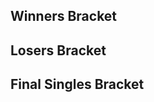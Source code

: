 {{DISPLAYTITLE:Runback 2017: ''Melee'' Singles Bracket}}{{SetGame|melee}}{{BracketMatchSMWDisambig |oldtags=Blaze |newtags=Blaze (Nevadan player)}}
{{tabs static
|name1=Overview
|link1=Runback/2017/Melee
|name2=Singles Pools
|link2=Runback/2017/Melee/Singles Pools
|name3=Singles Bracket
|link3=Runback/2017/Melee/Singles Bracket
|name4=Doubles Bracket
|link4=Runback/2017/Melee/Doubles Bracket
|This=3
}}
==Winners Bracket==
{{64DEWBracketA
|tourneylink=Runback/2017/Melee
|tourneyname=Runback 2017
|column-width=165

|r1m1p1=Plup |r1m1p1flag=us |r1m1p1score={{win}} |r1m1win=1
|r1m1p2=Bye |r1m1p2flag= |r1m1p2score=
|r1m2p1=Ninji |r1m2p1flag=us |r1m2p1score=3 |r1m2win=1
|r1m2p2=Evil Morty |r1m2p2flag=us |r1m2p2score=1
|r1m3p1=Vitro |r1m3p1flag=us |r1m3p1score={{win}} |r1m3win=1
|r1m3p2=Bye |r1m3p2flag= |r1m3p2score=
|r1m4p1=Bin |r1m4p1flag=us |r1m4p1score=3 |r1m4win=1
|r1m4p2=Gridloc |r1m4p2flag=us |r1m4p2score=0
|r1m5p1=Squid |r1m5p1flag=us |r1m5p1score={{win}} |r1m5win=1
|r1m5p2=Bye |r1m5p2flag= |r1m5p2score=
|r1m6p1=Blaze |r1m6p1flag=us |r1m6p1score=0 |r1m6win=2
|r1m6p2=hommsar |r1m6p2flag=us |r1m6p2score=3
|r1m7p1=Tai |r1m7p1flag=us |r1m7p1score={{win}} |r1m7win=1
|r1m7p2=Bye |r1m7p2flag= |r1m7p2score=
|r1m8p1=DankBot |r1m8p1flag=us |r1m8p1score=3 |r1m8win=1
|r1m8p2=TravisT |r1m8p2flag=us |r1m8p2score=0

|r1m9p1=Axe |r1m9p1flag=us |r1m9p1score={{win}} |r1m9win=1
|r1m9p2=Bye |r1m9p2flag= |r1m9p2score=
|r1m10p1=ilovebagelz |r1m10p1flag=us |r1m10p1score=3 |r1m10win=1
|r1m10p2=TK$ |r1m10p2flag=us |r1m10p2score=2
|r1m11p1=Silly Kyle |r1m11p1flag=us |r1m11p1score={{win}} |r1m11win=1
|r1m11p2=Bye |r1m11p2flag= |r1m11p2score=
|r1m12p1=eri |r1m12p1flag=us |r1m12p1score=3 |r1m12win=1
|r1m12p2=I Fondle Potatoes |r1m12p2flag=us |r1m12p2score=0
|r1m13p1=Duck |r1m13p1flag=us |r1m13p1score={{win}} |r1m13win=1
|r1m13p2=Bye |r1m13p2flag= |r1m13p2score=
|r1m14p1=PatCombo |r1m14p1flag=us |r1m14p1score=3 |r1m14win=1
|r1m14p2=Goomy |r1m14p2flag=us |r1m14p2score=0
|r1m15p1=Taj |r1m15p1flag=us |r1m15p1score={{win}} |r1m15win=1
|r1m15p2=Bye |r1m15p2flag= |r1m15p2score=
|r1m16p1=Captain Schfifty |r1m16p1flag=us |r1m16p1score=2 |r1m16win=2
|r1m16p2=Tank |r1m16p2flag=us |r1m16p2score=3

|r1m17p1=SFAT |r1m17p1flag=us |r1m17p1score={{win}} |r1m17win=1
|r1m17p2=Bye |r1m17p2flag= |r1m17p2score=
|r1m18p1=Okay |r1m18p1flag=us |r1m18p1score=2 |r1m18win=2
|r1m18p2=WokeR |r1m18p2flag=mx |r1m18p2score=3
|r1m19p1=John Wick |r1m19p1flag=us |r1m19p1score={{win}} |r1m19win=1
|r1m19p2=Bye |r1m19p2flag= |r1m19p2score=
|r1m20p1=Glitch |r1m20p1flag=us |r1m20p1score=3 |r1m20win=1
|r1m20p2=Third Strongest |r1m20p2flag=us |r1m20p2score=0
|r1m21p1=Syrox |r1m21p1flag=us |r1m21p1score={{win}} |r1m21win=1
|r1m21p2=Bye |r1m21p2flag= |r1m21p2score=
|r1m22p1=Fortefreak |r1m22p1flag=us |r1m22p1score=DQ |r1m22win=2
|r1m22p2=The  Cheat |r1m22p2flag=us |r1m22p2score={{win}}
|r1m23p1=HomeMadeWaffles |r1m23p1flag=us |r1m23p1score={{win}} |r1m23win=1
|r1m23p2=Bye |r1m23p2flag= |r1m23p2score=
|r1m24p1=Dai |r1m24p1flag=us |r1m24p1score=3 |r1m24win=1
|r1m24p2=Scape |r1m24p2flag=us |r1m24p2score=2

|r1m25p1=Westballz |r1m25p1flag=us |r1m25p1score={{win}} |r1m25win=1
|r1m25p2=Bye |r1m25p2flag= |r1m25p2score=
|r1m26p1=The mole |r1m26p1flag=us |r1m26p1score=1 |r1m26win=2
|r1m26p2=krzy8 |r1m26p2flag=us |r1m26p2score=3
|r1m27p1=GG7 |r1m27p1flag=us |r1m27p1score={{win}} |r1m27win=1
|r1m27p2=Bye |r1m27p2flag= |r1m27p2score=
|r1m28p1=Nerin |r1m28p1flag=us |r1m28p1score=3 |r1m28win=1
|r1m28p2=Kane |r1m28p2flag=mx |r1m28p2score=0
|r1m29p1=Bladewise |r1m29p1flag=us |r1m29p1score={{win}} |r1m29win=1
|r1m29p2=Bye |r1m29p2flag= |r1m29p2score=
|r1m30p1=Frosty |r1m30p1flag=us |r1m30p1score=2 |r1m30win=2
|r1m30p2=V$ |r1m30p2flag=us |r1m30p2score=3
|r1m31p1=Medz |r1m31p1flag=us |r1m31p1score={{win}} |r1m31win=1
|r1m31p2=Bye |r1m31p2flag= |r1m31p2score=
|r1m32p1=SpyderJ |r1m32p1flag=us |r1m32p1score=2 |r1m32win=2
|r1m32p2=Fish |r1m32p2flag=us |r1m32p2score=3

|r2m1p1=Plup |r2m1p1flag=us |r2m1p1score=3 |r2m1win=1
|r2m1p2=Ninji |r2m1p2flag=us |r2m1p2score=0
|r2m2p1=Vitro |r2m2p1flag=us |r2m2p1score=1 |r2m2win=2
|r2m2p2=Bin |r2m2p2flag=us |r2m2p2score=3
|r2m3p1=Squid |r2m3p1flag=us |r2m3p1score=3 |r2m3win=1
|r2m3p2=hommsar |r2m3p2flag=us |r2m3p2score=0
|r2m4p1=Tai |r2m4p1flag=us |r2m4p1score=3 |r2m4win=1
|r2m4p2=DankBot |r2m4p2flag=us |r2m4p2score=0
|r2m5p1=Axe |r2m5p1flag=us |r2m5p1score=3 |r2m5win=1
|r2m5p2=ilovebagelz |r2m5p2flag=us |r2m5p2score=0
|r2m6p1=Silly Kyle |r2m6p1flag=us |r2m6p1score=3 |r2m6win=1
|r2m6p2=eri |r2m6p2flag=us |r2m6p2score=0
|r2m7p1=Duck |r2m7p1flag=us |r2m7p1score=3 |r2m7win=1
|r2m7p2=PatCombo |r2m7p2flag=us |r2m7p2score=0
|r2m8p1=Taj |r2m8p1flag=us |r2m8p1score=3 |r2m8win=1
|r2m8p2=Tank |r2m8p2flag=us |r2m8p2score=0
|r2m9p1=SFAT |r2m9p1flag=us |r2m9p1score=3 |r2m9win=1
|r2m9p2=WokeR |r2m9p2flag=mx |r2m9p2score=0
|r2m10p1=John Wick |r2m10p1flag=us |r2m10p1score=1 |r2m10win=2
|r2m10p2=Glitch |r2m10p2flag=us |r2m10p2score=3
|r2m11p1=Syrox |r2m11p1flag=us |r2m11p1score=3 |r2m11win=1
|r2m11p2=The  Cheat |r2m11p2flag=us |r2m11p2score=0
|r2m12p1=HomeMadeWaffles |r2m12p1flag=us |r2m12p1score=2 |r2m12win=2
|r2m12p2=Dai |r2m12p2flag=us |r2m12p2score=3
|r2m13p1=Westballz |r2m13p1flag=us |r2m13p1score=3 |r2m13win=1
|r2m13p2=krzy8 |r2m13p2flag=us |r2m13p2score=0
|r2m14p1=GG7 |r2m14p1flag=us |r2m14p1score=1 |r2m14win=2
|r2m14p2=Nerin |r2m14p2flag=us |r2m14p2score=3
|r2m15p1=Bladewise |r2m15p1flag=us |r2m15p1score=3 |r2m15win=1
|r2m15p2=V$ |r2m15p2flag=us |r2m15p2score=0
|r2m16p1=Medz |r2m16p1flag=us |r2m16p1score=3 |r2m16win=1
|r2m16p2=Fish |r2m16p2flag=us |r2m16p2score=0

|r3m1p1=Plup |r3m1p1flag=us |r3m1p1score=3 |r3m1win=1
|r3m1p2=Bin |r3m1p2flag=us |r3m1p2score=0

|r3m2p1=Squid |r3m2p1flag=us |r3m2p1score=2 |r3m2win=2
|r3m2p2=Tai |r3m2p2flag=us |r3m2p2score=3
|r3m2p1char1=falco |r3m2p2char1=marth |r3m2p1stock1=0 |r3m2p2stock1=1 |r3m2win1=2 |r3m2stage1=Battlefield
|r3m2p1char2=falco |r3m2p2char2=marth |r3m2p1stock2=1 |r3m2p2stock2=0 |r3m2win2=1 |r3m2stage2=Dream Land
|r3m2p1char3=falco |r3m2p2char3=marth |r3m2p1stock3=0 |r3m2p2stock3=2 |r3m2win3=2 |r3m2stage3=Final Destination
|r3m2p1char4=falco |r3m2p2char4=marth |r3m2p1stock4=1 |r3m2p2stock4=0 |r3m2win4=1 |r3m2stage4=Yoshi's Story
|r3m2p1char5=falco |r3m2p2char5=marth |r3m2p1stock5=0 |r3m2p2stock5=1 |r3m2win5=2 |r3m2stage5=Fountain of Dreams
|r3m2date=May 21, 2017
|r3m2details={{BracketMatchDetails|reddit=|comment=|vod=}}

|r3m3p1=Axe |r3m3p1flag=us |r3m3p1score=3 |r3m3win=1
|r3m3p2=Silly Kyle |r3m3p2flag=us |r3m3p2score=0
|r3m3p1char1=pikachu |r3m3p2char1=peach |r3m3p1stock1=2 |r3m3p2stock1=0 |r3m3win1=1 |r3m3stage1=Battlefield
|r3m3p1char2=pikachu |r3m3p2char2=peach |r3m3p1stock2=1 |r3m3p2stock2=0 |r3m3win2=1 |r3m3stage2=Dream Land
|r3m3p1char3=pikachu |r3m3p2char3=peach |r3m3p1stock3=1 |r3m3p2stock3=0 |r3m3win3=1 |r3m3stage3=Final Destination
|r3m3date=May 21, 2017
|r3m3details={{BracketMatchDetails|reddit=|comment=|vod=}}

|r3m4p1=Duck |r3m4p1flag=us |r3m4p1score=3 |r3m4win=1
|r3m4p2=Taj |r3m4p2flag=us |r3m4p2score=1
|r3m4p1char1=samus |r3m4p2char1=mewtwo |r3m4p1stock1=2 |r3m4p2stock1=0 |r3m4win1=1 |r3m4stage1=Battlefield
|r3m4p1char2=samus |r3m4p2char2=marth |r3m4p1stock2=0 |r3m4p2stock2=1 |r3m4win2=2 |r3m4stage2=Final Destination
|r3m4p1char3=samus |r3m4p2char3=marth |r3m4p1stock3=2 |r3m4p2stock3=0 |r3m4win3=1 |r3m4stage3=Fountain of Dreams
|r3m4p1char4=samus |r3m4p2char4=marth |r3m4p1stock4=2 |r3m4p2stock4=0 |r3m4win4=1 |r3m4stage4=Yoshi's Story
|r3m4date=May 21, 2017
|r3m4details={{BracketMatchDetails|reddit=|comment=|vod=}}

|r3m5p1=SFAT |r3m5p1flag=us |r3m5p1score=3 |r3m5win=1
|r3m5p2=Glitch |r3m5p2flag=us |r3m5p2score=0
|r3m6p1=Syrox |r3m6p1flag=us |r3m6p1score=3 |r3m6win=1
|r3m6p2=Dai |r3m6p2flag=us |r3m6p2score=0

|r3m7p1=Westballz |r3m7p1flag=us |r3m7p1score=3 |r3m7win=1
|r3m7p2=Nerin |r3m7p2flag=us |r3m7p2score=0
|r3m7p1char1=falco |r3m7p2char1=fox |r3m7p1stock1=2 |r3m7p2stock1=0 |r3m7win1=1 |r3m7stage1=Battlefield
|r3m7p1char2=falco |r3m7p2char2=fox |r3m7p1stock2=3 |r3m7p2stock2=0 |r3m7win2=1 |r3m7stage2=Battlefield
|r3m7p1char3=falco |r3m7p2char3=falco |r3m7p1stock3=1 |r3m7p2stock3=0 |r3m7win3=1 |r3m7stage3=Dream Land
|r3m7date=May 21, 2017
|r3m7details={{BracketMatchDetails|reddit=|comment=|vod=}}

|r3m8p1=Bladewise |r3m8p1flag=us |r3m8p1score=0 |r3m8win=2
|r3m8p2=Medz |r3m8p2flag=us |r3m8p2score=3
|r3m8p1char1=peach |r3m8p2char1=fox |r3m8p1stock1=0 |r3m8p2stock1=1 |r3m8win1=2 |r3m8stage1=Dream Land
|r3m8p1char2=peach |r3m8p2char2=fox |r3m8p1stock2=0 |r3m8p2stock2=2 |r3m8win2=2 |r3m8stage2=Final Destination
|r3m8p1char3=peach |r3m8p2char3=fox |r3m8p1stock3=0 |r3m8p2stock3=2 |r3m8win3=2 |r3m8stage3=Final Destination
|r3m8date=May 21, 2017
|r3m8details={{BracketMatchDetails|reddit=|comment=|vod=}}

|r4m1p1=Plup |r4m1p1flag=us |r4m1p1score=3 |r4m1win=1
|r4m1p2=Tai |r4m1p2flag=us |r4m1p2score=0
|r4m1p1char1=sheik |r4m1p2char1=marth |r4m1p1stock1=3 |r4m1p2stock1=0 |r4m1win1=1 |r4m1stage1=Fountain of Dreams
|r4m1p1char2=samus |r4m1p2char2=marth |r4m1p1stock2=2 |r4m1p2stock2=0 |r4m1win2=1 |r4m1stage2=Final Destination
|r4m1p1char3=samus |r4m1p2char3=marth |r4m1p1stock3=2 |r4m1p2stock3=0 |r4m1win3=1 |r4m1stage3=Final Destination
|r4m1date=May 21, 2017
|r4m1details={{BracketMatchDetails|reddit=|comment=|vod=}}

|r4m2p1=Axe |r4m2p1flag=us |r4m2p1score=2 |r4m2win=2
|r4m2p2=Duck |r4m2p2flag=us |r4m2p2score=3
|r4m2p1char1=pikachu |r4m2p2char1=samus |r4m2p1stock1=2 |r4m2p2stock1=0 |r4m2win1=1 |r4m2stage1=Battlefield
|r4m2p1char2=pikachu |r4m2p2char2=samus |r4m2p1stock2=0 |r4m2p2stock2=1 |r4m2win2=2 |r4m2stage2=Fountain of Dreams
|r4m2p1char3=pikachu |r4m2p2char3=samus |r4m2p1stock3=3 |r4m2p2stock3=0 |r4m2win3=1 |r4m2stage3=Pokémon Stadium
|r4m2p1char4=pikachu |r4m2p2char4=samus |r4m2p1stock4=0 |r4m2p2stock4=1 |r4m2win4=2 |r4m2stage4=Yoshi's Story
|r4m2p1char5=pikachu |r4m2p2char5=samus |r4m2p1stock5=0 |r4m2p2stock5=1 |r4m2win5=2 |r4m2stage5=Final Destination
|r4m2date=May 21, 2017
|r4m2details={{BracketMatchDetails|reddit=|comment=|vod=}}

|r4m3p1=SFAT |r4m3p1flag=us |r4m3p1score=3 |r4m3win=1
|r4m3p2=Syrox |r4m3p2flag=us |r4m3p2score=0
|r4m3p1char1=fox |r4m3p2char1=fox |r4m3p1stock1=3 |r4m3p2stock1=0 |r4m3win1=1 |r4m3stage1=Battlefield
|r4m3p1char2=fox |r4m3p2char2=fox |r4m3p1stock2=2 |r4m3p2stock2=0 |r4m3win2=1 |r4m3stage2=Battlefield
|r4m3p1char3=fox |r4m3p2char3=fox |r4m3p1stock3=2 |r4m3p2stock3=0 |r4m3win3=1 |r4m3stage3=Battlefield
|r4m3date=May 21, 2017
|r4m3details={{BracketMatchDetails|reddit=|comment=|vod=}}

|r4m4p1=Westballz |r4m4p1flag=us |r4m4p1score=3 |r4m4win=1
|r4m4p2=Medz |r4m4p2flag=us |r4m4p2score=0
|r4m4p1char1=falco |r4m4p2char1=fox |r4m4p1stock1=1 |r4m4p2stock1=0 |r4m4win1=1 |r4m4stage1=Battlefield
|r4m4p1char2=falco |r4m4p2char2=fox |r4m4p1stock2=3 |r4m4p2stock2=0 |r4m4win2=1 |r4m4stage2=Pokémon Stadium
|r4m4p1char3=falco |r4m4p2char3=marth |r4m4p1stock3=2 |r4m4p2stock3=0 |r4m4win3=1 |r4m4stage3=Final Destination
|r4m4date=May 21, 2017
|r4m4details={{BracketMatchDetails|reddit=|comment=|vod=}}

|r5m1p1=Plup |r5m1p1flag=us |r5m1p1score=3 |r5m1win=1
|r5m1p2=Duck |r5m1p2flag=us |r5m1p2score=0
|r5m1p1char1=sheik |r5m1p2char1=samus |r5m1p1stock1=2 |r5m1p2stock1=0 |r5m1win1=1 |r5m1stage1=Battlefield
|r5m1p1char2=sheik |r5m1p2char2=samus |r5m1p1stock2=2 |r5m1p2stock2=0 |r5m1win2=1 |r5m1stage2=Fountain of Dreams
|r5m1p1char3=sheik |r5m1p2char3=samus |r5m1p1stock3=2 |r5m1p2stock3=0 |r5m1win3=1 |r5m1stage3=Fountain of Dreams
|r5m1date=May 21, 2017
|r5m1details={{BracketMatchDetails|reddit=|comment=|vod=}}

|r5m2p1=SFAT |r5m2p1flag=us |r5m2p1score=2 |r5m2win=2
|r5m2p2=Westballz |r5m2p2flag=us |r5m2p2score=3
|r5m2p1char1=fox |r5m2p2char1=falco |r5m2p1stock1=0 |r5m2p2stock1=1 |r5m2win1=2 |r5m2stage1=Battlefield
|r5m2p1char2=fox |r5m2p2char2=falco |r5m2p1stock2=2 |r5m2p2stock2=0 |r5m2win2=1 |r5m2stage2=Final Destination
|r5m2p1char3=fox |r5m2p2char3=falco |r5m2p1stock3=2 |r5m2p2stock3=0 |r5m2win3=1 |r5m2stage3=Dream Land
|r5m2p1char4=fox |r5m2p2char4=falco |r5m2p1stock4=0 |r5m2p2stock4=1 |r5m2win4=2 |r5m2stage4=Dream Land
|r5m2p1char5=fox |r5m2p2char5=falco |r5m2p1stock5=0 |r5m2p2stock5=2 |r5m2win5=2 |r5m2stage5=Pokémon Stadium
|r5m2date=May 21, 2017
|r5m2details={{BracketMatchDetails|reddit=|comment=|vod=}}
}}

==Losers Bracket==
{{48DELBracketSmwA
|tourneylink=Runback/2017/Melee
|tourneyname=Runback 2017
|l1placement=33-48
|l2placement=25-32
|l3placement=17-24
|l4placement=13-16
|l5placement=9-12
|l6placement=7-8
|l7placement=5-6
|column-width=165

|l1m1p1=Fish |l1m1p1flag=us |l1m1p1score=2 |l1m1win=2
|l1m1p2=Evil Morty |l1m1p2flag=us |l1m1p2score=3
|l1m2p1=V$ |l1m2p1flag=us |l1m2p1score=1 |l1m2win=2
|l1m2p2=Gridloc |l1m2p2flag=us |l1m2p2score=3
|l1m3p1=GG7 |l1m3p1flag=us |l1m3p1score=3 |l1m3win=1
|l1m3p2=Blaze |l1m3p2flag=us |l1m3p2score=0
|l1m4p1=krzy8 |l1m4p1flag=us |l1m4p1score=3 |l1m4win=1
|l1m4p2=TravisT |l1m4p2flag=us |l1m4p2score=0
|l1m5p1=HomeMadeWaffles |l1m5p1flag=us |l1m5p1score=3 |l1m5win=1
|l1m5p2=TK$ |l1m5p2flag=us |l1m5p2score=0
|l1m6p1=The  Cheat |l1m6p1flag=us |l1m6p1score=3 |l1m6win=1
|l1m6p2=I Fondle Potatoes |l1m6p2flag=us |l1m6p2score=0
|l1m7p1=John Wick |l1m7p1flag=us |l1m7p1score=2 |l1m7win=2
|l1m7p2=Goomy |l1m7p2flag=us |l1m7p2score=3
|l1m8p1=WokeR |l1m8p1flag=mx |l1m8p1score=3 |l1m8win=1
|l1m8p2=Captain Schfifty |l1m8p2flag=us |l1m8p2score=0
|l1m9p1=Tank |l1m9p1flag=us |l1m9p1score=3 |l1m9win=1
|l1m9p2=Okay |l1m9p2flag=us |l1m9p2score=1
|l1m10p1=PatCombo |l1m10p1flag=us |l1m10p1score=2 |l1m10win=2
|l1m10p2=Third Strongest |l1m10p2flag=us |l1m10p2score=3
|l1m11p1=eri |l1m11p1flag=us |l1m11p1score={{win}} |l1m11win=1
|l1m11p2=Fortefreak |l1m11p2flag=us |l1m11p2score=DQ
|l1m12p1=ilovebagelz |l1m12p1flag=us |l1m12p1score=1 |l1m12win=2
|l1m12p2=Scape |l1m12p2flag=us |l1m12p2score=3
|l1m13p1=DankBot |l1m13p1flag=us |l1m13p1score=3 |l1m13win=1
|l1m13p2=The mole |l1m13p2flag=us |l1m13p2score=0
|l1m14p1=hommsar |l1m14p1flag=us |l1m14p1score=3 |l1m14win=1
|l1m14p2=Kane |l1m14p2flag=mx |l1m14p2score=0
|l1m15p1=Vitro |l1m15p1flag=us |l1m15p1score=3 |l1m15win=1
|l1m15p2=Frosty |l1m15p2flag=us |l1m15p2score=0
|l1m16p1=Ninji |l1m16p1flag=us |l1m16p1score=3 |l1m16win=1
|l1m16p2=SpyderJ |l1m16p2flag=us |l1m16p2score=2

|l2m1p1=Evil Morty |l2m1p1flag=us |l2m1p1score=0 |l2m1win=2
|l2m1p2=Gridloc |l2m1p2flag=us |l2m1p2score=3
|l2m2p1=GG7 |l2m2p1flag=us |l2m2p1score=3 |l2m2win=1
|l2m2p2=krzy8 |l2m2p2flag=us |l2m2p2score=0
|l2m3p1=HomeMadeWaffles |l2m3p1flag=us |l2m3p1score=3 |l2m3win=1
|l2m3p2=The  Cheat |l2m3p2flag=us |l2m3p2score=0
|l2m4p1=Goomy |l2m4p1flag=us |l2m4p1score=3 |l2m4win=1
|l2m4p2=WokeR |l2m4p2flag=mx |l2m4p2score=1
|l2m5p1=Tank |l2m5p1flag=us |l2m5p1score=3 |l2m5win=1
|l2m5p2=Third Strongest |l2m5p2flag=us |l2m5p2score=0
|l2m6p1=eri |l2m6p1flag=us |l2m6p1score=1 |l2m6win=2
|l2m6p2=Scape |l2m6p2flag=us |l2m6p2score=3
|l2m7p1=DankBot |l2m7p1flag=us |l2m7p1score=3 |l2m7win=1
|l2m7p2=hommsar |l2m7p2flag=us |l2m7p2score=0
|l2m8p1=Vitro |l2m8p1flag=us |l2m8p1score=2 |l2m8win=2
|l2m8p2=Ninji |l2m8p2flag=us |l2m8p2score=3
 
|l3m1p1=Taj |l3m1p1flag=us |l3m1p1score=3 |l3m1win=1
|l3m1p2=Gridloc |l3m1p2flag=us |l3m1p2score=0
|l3m2p1=Silly Kyle |l3m2p1flag=us |l3m2p1score=3 |l3m2win=1
|l3m2p2=GG7 |l3m2p2flag=us |l3m2p2score=1
|l3m3p1=Squid |l3m3p1flag=us |l3m3p1score=3 |l3m3win=1
|l3m3p2=HomeMadeWaffles |l3m3p2flag=us |l3m3p2score=0
|l3m4p1=Bin |l3m4p1flag=us |l3m4p1score=2 |l3m4win=2
|l3m4p2=Goomy |l3m4p2flag=us |l3m4p2score=3
|l3m5p1=Bladewise |l3m5p1flag=us |l3m5p1score=3 |l3m5win=1
|l3m5p2=Tank |l3m5p2flag=us |l3m5p2score=0
|l3m6p1=Nerin |l3m6p1flag=us |l3m6p1score=3 |l3m6win=1
|l3m6p2=Scape |l3m6p2flag=us |l3m6p2score=1
|l3m7p1=Dai |l3m7p1flag=us |l3m7p1score=3 |l3m7win=1
|l3m7p2=DankBot |l3m7p2flag=us |l3m7p2score=1
|l3m8p1=Glitch |l3m8p1flag=us |l3m8p1score=3 |l3m8win=1
|l3m8p2=Ninji |l3m8p2flag=us |l3m8p2score=0

|l4m1p1=Taj |l4m1p1flag=us |l4m1p1score=3 |l4m1win=1
|l4m1p2=Silly Kyle |l4m1p2flag=us |l4m1p2score=0
|l4m2p1=Squid |l4m2p1flag=us |l4m2p1score=3 |l4m2win=1
|l4m2p2=Goomy |l4m2p2flag=us |l4m2p2score=0
|l4m3p1=Bladewise |l4m3p1flag=us |l4m3p1score=3 |l4m3win=1
|l4m3p2=Nerin |l4m3p2flag=us |l4m3p2score=1
|l4m4p1=Dai |l4m4p1flag=us |l4m4p1score=2 |l4m4win=2
|l4m4p2=Glitch |l4m4p2flag=us |l4m4p2score=3

|l5m1p1=Syrox |l5m1p1flag=us |l5m1p1score=3 |l5m1win=1
|l5m1p2=Taj |l5m1p2flag=us |l5m1p2score=1
|l5m1p1char1=fox |l5m1p2char1=mewtwo |l5m1p1stock1=2 |l5m1p2stock1=0 |l5m1win1=1 |l5m1stage1=Battlefield
|l5m1p1char2=fox |l5m1p2char2=marth |l5m1p1stock2=2 |l5m1p2stock2=0 |l5m1win2=1 |l5m1stage2=Final Destination
|l5m1p1char3=fox |l5m1p2char3=marth |l5m1p1stock3=0 |l5m1p2stock3=1 |l5m1win3=2 |l5m1stage3=Final Destination
|l5m1p1char4=fox |l5m1p2char4=marth |l5m1p1stock4=2 |l5m1p2stock4=0 |l5m1win4=1 |l5m1stage4=Dream Land
|l5m1date=May 21, 2017
|l5m1details={{BracketMatchDetails|reddit=|comment=|vod=}}

|l5m2p1=Medz |l5m2p1flag=us |l5m2p1score=3 |l5m2win=1
|l5m2p2=Squid |l5m2p2flag=us |l5m2p2score=1
|l5m2p1char1=marth |l5m2p2char1=falco |l5m2p1stock1=3 |l5m2p2stock1=0 |l5m2win1=1 |l5m2stage1=Yoshi's Story
|l5m2p1char2=marth |l5m2p2char2=falco |l5m2p1stock2=0 |l5m2p2stock2=1 |l5m2win2=2 |l5m2stage2=Dream Land
|l5m2p1char3=marth |l5m2p2char3=falco |l5m2p1stock3=3 |l5m2p2stock3=0 |l5m2win3=1 |l5m2stage3=Final Destination
|l5m2p1char4=marth |l5m2p2char4=falco |l5m2p1stock4=2 |l5m2p2stock4=0 |l5m2win4=1 |l5m2stage4=Battlefield
|l5m2date=May 21, 2017
|l5m2details={{BracketMatchDetails|reddit=|comment=|vod=}}

|l5m3p1=Tai |l5m3p1flag=us |l5m3p1score=1 |l5m3win=2
|l5m3p2=Bladewise |l5m3p2flag=us |l5m3p2score=3
|l5m4p1=Axe |l5m4p1flag=us |l5m4p1score=3 |l5m4win=1
|l5m4p2=Glitch |l5m4p2flag=us |l5m4p2score=0

|l6m1p1=Syrox |l6m1p1flag=us |l6m1p1score=1 |l6m1win=2
|l6m1p2=Medz |l6m1p2flag=us |l6m1p2score=3
|l6m1p1char1=fox |l6m1p2char1=marth |l6m1p1stock1=0 |l6m1p2stock1=1 |l6m1win1=2 |l6m1stage1=Battlefield
|l6m1p1char2=fox |l6m1p2char2=marth |l6m1p1stock2=0 |l6m1p2stock2=1 |l6m1win2=2 |l6m1stage2=Dream Land
|l6m1p1char3=fox |l6m1p2char3=marth |l6m1p1stock3=1 |l6m1p2stock3=0 |l6m1win3=1 |l6m1stage3=Dream Land
|l6m1p1char4=fox |l6m1p2char4=marth |l6m1p1stock4=0 |l6m1p2stock4=1 |l6m1win4=2 |l6m1stage4=Final Destination
|l6m1date=May 21, 2017
|l6m1details={{BracketMatchDetails|reddit=|comment=|vod=}}

|l6m2p1=Bladewise |l6m2p1flag=us |l6m2p1score=0 |l6m2win=2
|l6m2p2=Axe |l6m2p2flag=us |l6m2p2score=3
|l6m2p1char1=peach |l6m2p2char1=pikachu |l6m2p1stock1=0 |l6m2p2stock1=2 |l6m2win1=2 |l6m2stage1=Dream Land
|l6m2p1char2=peach |l6m2p2char2=pikachu |l6m2p1stock2=0 |l6m2p2stock2=2 |l6m2win2=2 |l6m2stage2=Fountain of Dreams
|l6m2p1char3=peach |l6m2p2char3=pikachu |l6m2p1stock3=0 |l6m2p2stock3=1 |l6m2win3=2 |l6m2stage3=Final Destination
|l6m2date=May 21, 2017
|l6m2details={{BracketMatchDetails|reddit=|comment=|vod=}}

|l7m1p1=Duck |l7m1p1flag=us |l7m1p1score=3 |l7m1win=1
|l7m1p2=Medz |l7m1p2flag=us |l7m1p2score=0
|l7m1p1char1=samus |l7m1p2char1=falco |l7m1p1stock1=2 |l7m1p2stock1=0 |l7m1win1=1 |l7m1stage1=Battlefield
|l7m1p1char2=samus |l7m1p2char2=falco |l7m1p1stock2=2 |l7m1p2stock2=0 |l7m1win2=1 |l7m1stage2=Final Destination
|l7m1p1char3=samus |l7m1p2char3=cf |l7m1p1stock3=2 |l7m1p2stock3=0 |l7m1win3=1 |l7m1stage3=Final Destination
|l7m1date=May 21, 2017

|l7m2p1=SFAT |l7m2p1flag=us |l7m2p1score=3 |l7m2win=1
|l7m2p2=Axe |l7m2p2flag=us |l7m2p2score=2
|l7m2p1char1=fox |l7m2p2char1=pikachu |l7m2p1stock1=2 |l7m2p2stock1=0 |l7m2win1=1 |l7m2stage1=Battlefield
|l7m2p1char2=fox |l7m2p2char2=pikachu |l7m2p1stock2=0 |l7m2p2stock2=1 |l7m2win2=2 |l7m2stage2=Fountain of Dreams
|l7m2p1char3=fox |l7m2p2char3=pikachu |l7m2p1stock3=0 |l7m2p2stock3=1 |l7m2win3=2 |l7m2stage3=Yoshi's Story
|l7m2p1char4=fox |l7m2p2char4=pikachu |l7m2p1stock4=1 |l7m2p2stock4=0 |l7m2win4=1 |l7m2stage4=Yoshi's Story
|l7m2p1char5=fox |l7m2p2char5=pikachu |l7m2p1stock5=1 |l7m2p2stock5=0 |l7m2win5=1 |l7m2stage5=Final Destination
|l7m2date=May 21, 2017
}}
<onlyinclude>
==Final Singles Bracket==
{{DEFinalSmwBracket
|tourneylink=Runback/2017/Melee
|tourneyname=Runback 2017
|l1placement=4
|r2placement=3
|r3loserplacement=2
|r3winnerplacement=1
|column-width=195
|export_score=true

<!-- FROM WINNERS -->
|r1m1p1=Plup |r1m1p1flag=us |r1m1p1score=3
|r1m1p2=Westballz |r1m1p2flag=us |r1m1p2score=1
|r1m1win=1
|r1m1p1char1=sheik |r1m1p2char1=falco |r1m1p1stock1=3 |r1m1p2stock1=0 |r1m1win1=1 |r1m1stage1=Battlefield
|r1m1p1char2=sheik |r1m1p2char2=fox |r1m1p1stock2=3 |r1m1p2stock2=0 |r1m1win2=1 |r1m1stage2=Pokémon Stadium
|r1m1p1char3=sheik |r1m1p2char3=falco |r1m1p1stock3=0 |r1m1p2stock3=2 |r1m1win3=2 |r1m1stage3=Yoshi's Story
|r1m1p1char4=sheik |r1m1p2char4=falco |r1m1p1stock4=1 |r1m1p2stock4=0 |r1m1win4=1 |r1m1stage4=Dream Land
|r1m1date=May 21, 2017

<!-- FROM LOSERS -->
|l1m1p1=Duck |l1m1p1flag=us |l1m1p1score=1
|l1m1p2=SFAT |l1m1p2flag=us |l1m1p2score=3
|l1m1win=2
|l1m1p1char1=samus |l1m1p2char1=fox |l1m1p1stock1=0 |l1m1p2stock1=3 |l1m1win1=2 |l1m1stage1=Battlefield
|l1m1p1char2=samus |l1m1p2char2=fox |l1m1p1stock2=0 |l1m1p2stock2=1 |l1m1win2=2 |l1m1stage2=Fountain of Dreams
|l1m1p1char3=samus |l1m1p2char3=fox |l1m1p1stock3=1 |l1m1p2stock3=0 |l1m1win3=1 |l1m1stage3=Fountain of Dreams
|l1m1p1char4=samus |l1m1p2char4=fox |l1m1p1stock4=0 |l1m1p2stock4=1 |l1m1win4=2 |l1m1stage4=Yoshi's Story
|l1m1date=May 21, 2017
|l1m1details={{BracketMatchDetails|reddit=|comment=|vod=}}

<!-- LOSERS FINALS -->
|r2m1p1=Westballz |r2m1p1flag=us |r2m1p1score=3
|r2m1p2=SFAT |r2m1p2flag=us |r2m1p2score=2
|r2m1win=1
|r2m1p1char1=falco |r2m1p2char1=fox |r2m1p1stock1=2 |r2m1p2stock1=0 |r2m1win1=1 |r2m1stage1=Battlefield
|r2m1p1char2=falco |r2m1p2char2=fox |r2m1p1stock2=0 |r2m1p2stock2=01|r2m1win2=2 |r2m1stage2=Final Destination
|r2m1p1char3=falco |r2m1p2char3=fox |r2m1p1stock3=0 |r2m1p2stock3=1 |r2m1win3=2 |r2m1stage3=Dream Land
|r2m1p1char4=falco |r2m1p2char4=fox |r2m1p1stock4=1 |r2m1p2stock4=0 |r2m1win4=1 |r2m1stage4=Yoshi's Story
|r2m1p1char5=falco |r2m1p2char5=fox |r2m1p1stock5=1 |r2m1p2stock5=0 |r2m1win5=1 |r2m1stage5=Yoshi's Story
|r2m1date=May 21, 2017
|r2m1details={{BracketMatchDetails|reddit=|comment=|vod=}}

<!-- GRAND FINALS -->
|r3m1p1=Plup |r3m1p1flag=us |r3m1p1score=3 |r3m2p1score=
|r3m1p2=Westballz |r3m1p2flag=us |r3m1p2score=2 |r3m2p2score=
|r3m1win=1
|r3m1p1char1=sheik |r3m1p2char1=falco |r3m1p1stock1=0 |r3m1p2stock1=2 |r3m1win1=2 |r3m1stage1=Battlefield
|r3m1p1char2=sheik |r3m1p2char2=falco |r3m1p1stock2=0 |r3m1p2stock2=1 |r3m1win2=2 |r3m1stage2=Dream Land
|r3m1p1char3=sheik |r3m1p2char3=falco |r3m1p1stock3=1 |r3m1p2stock3=0 |r3m1win3=1 |r3m1stage3=Dream Land
|r3m1p1char4=sheik |r3m1p2char4=falco |r3m1p1stock4=1 |r3m1p2stock4=0 |r3m1win4=1 |r3m1stage4=Yoshi's Story
|r3m1p1char5=sheik |r3m1p2char5=falco |r3m1p1stock5=1 |r3m1p2stock5=0 |r3m1win5=1 |r3m1stage5=Yoshi's Story
|r3m1date=May 21, 2017
|r3m1details={{BracketMatchDetails|reddit=|comment=|vod=}}
}}
</onlyinclude>
